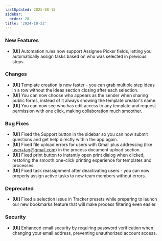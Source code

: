```yaml
---
lastUpdated: 2025-08-15
sidebar:
  order: 28
title: '2024-10-22'
---
```


### New Features

- **[UI]** Automation rules now support Assignee Picker fields, letting you automatically assign tasks based on who was selected in previous steps.

### Changes

- **[UI]** Template creation is now faster - you can grab multiple step ideas in a row without the ideas section closing after each selection.
- **[UI]** You can now choose who appears as the sender when sharing public forms, instead of it always showing the template creator's name.
- **[UI]** You can now see who has edit access to any template and request permission with one click, making collaboration much smoother.

### Bug Fixes

- **[UI]** Fixed the Support button in the sidebar so you can now submit questions and get help directly within the app again.
- **[UI]** Fixed file upload errors for users with Gmail plus addressing (like user+tag@gmail.com) in the process document upload section.
- **[UI]** Fixed print button to instantly open print dialog when clicked, restoring the smooth one-click printing experience for templates and processes.
- **[UI]** Fixed task reassignment after deactivating users - you can now properly assign active tasks to new team members without errors.

### Deprecated

- **[UI]** Fixed a selection issue in Tracker presets while preparing to launch our new bookmarks feature that will make process filtering even easier.

### Security

- **[UI]** Enhanced email security by requiring password verification when changing your email address, preventing unauthorized account access.